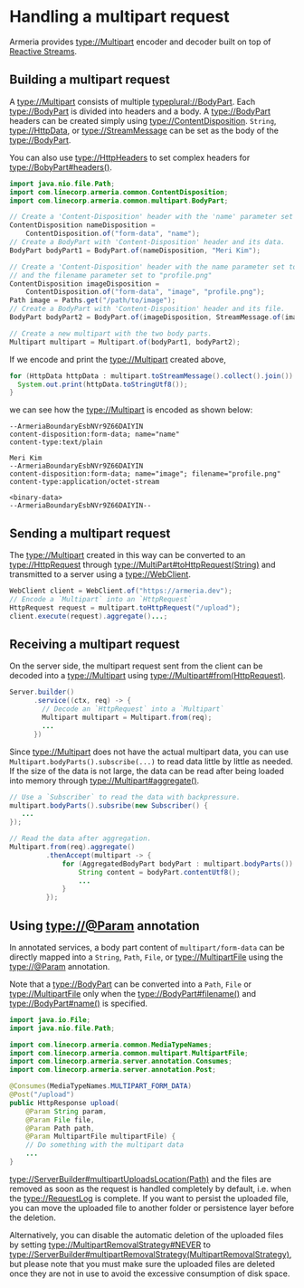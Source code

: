 # Handling a multipart request

Armeria provides <type://Multipart> encoder and decoder built on top of 
[Reactive Streams](https://www.reactive-streams.org/).

## Building a multipart request

A <type://Multipart> consists of multiple <typeplural://BodyPart>.
Each <type://BodyPart> is divided into headers and a body. A <type://BodyPart> headers can be created simply 
using <type://ContentDisposition>. 
`String`, <type://HttpData>, or <type://StreamMessage> can be set as the body of the <type://BodyPart>.

<Tip>

You can also use <type://HttpHeaders> to set complex headers for <type://BobyPart#headers()>.

</Tip>

```java
import java.nio.file.Path;
import com.linecorp.armeria.common.ContentDisposition;
import com.linecorp.armeria.common.multipart.BodyPart;

// Create a 'Content-Disposition' header with the 'name' parameter set to 'name'.
ContentDisposition nameDisposition = 
    ContentDisposition.of("form-data", "name");
// Create a BodyPart with 'Content-Disposition' header and its data.
BodyPart bodyPart1 = BodyPart.of(nameDisposition, "Meri Kim");

// Create a 'Content-Disposition' header with the name parameter set to "image", 
// and the filename parameter set to "profile.png"
ContentDisposition imageDisposition =
    ContentDisposition.of("form-data", "image", "profile.png");
Path image = Paths.get("/path/to/image");
// Create a BodyPart with 'Content-Disposition' header and its file.
BodyPart bodyPart2 = BodyPart.of(imageDisposition, StreamMessage.of(image));

// Create a new multipart with the two body parts.
Multipart multipart = Multipart.of(bodyPart1, bodyPart2);
```

If we encode and print the <type://Multipart> created above,
```java
for (HttpData httpData : multipart.toStreamMessage().collect().join()) {
  System.out.print(httpData.toStringUtf8());
}
```
we can see how the <type://Multipart> is encoded as shown below:
```
--ArmeriaBoundaryEsbNVr9Z66DAIYIN
content-disposition:form-data; name="name"
content-type:text/plain

Meri Kim
--ArmeriaBoundaryEsbNVr9Z66DAIYIN
content-disposition:form-data; name="image"; filename="profile.png"
content-type:application/octet-stream

<binary-data>
--ArmeriaBoundaryEsbNVr9Z66DAIYIN--
```

## Sending a multipart request

The <type://Multipart> created in this way can be converted to an <type://HttpRequest> through 
<type://MultiPart#toHttpRequest(String)> and transmitted to a server using a <type://WebClient>.

```java
WebClient client = WebClient.of("https://armeria.dev");
// Encode a `Multipart` into an `HttpRequest`
HttpRequest request = multipart.toHttpRequest("/upload");
client.execute(request).aggregate()...;
```

## Receiving a multipart request

On the server side, the multipart request sent from the client can be decoded into a <type://Multipart>
using <type://Multipart#from(HttpRequest)>.
```java
Server.builder()
      .service((ctx, req) -> {
        // Decode an `HttpRequest` into a `Multipart`
        Multipart multipart = Multipart.from(req);
        ...
      })
```
Since <type://Multipart> does not have the actual multipart data, you can use 
`Multipart.bodyParts().subscribe(...)` to read data little by little as needed.
If the size of the data is not large, the data can be read after being loaded into memory through 
<type://Multipart#aggregate()>.
```java
// Use a `Subscriber` to read the data with backpressure.
multipart.bodyParts().subsribe(new Subscriber() {
   ...
});

// Read the data after aggregation.
Multipart.from(req).aggregate()
         .thenAccept(multipart -> {
             for (AggregatedBodyPart bodyPart : multipart.bodyParts()) {
                 String content = bodyPart.contentUtf8();
                 ...
             }
         });
```

## Using <type://@Param> annotation

In annotated services, a body part content of `multipart/form-data` can be directly mapped into a `String`, 
`Path`, `File`, or <type://MultipartFile> using the <type://@Param> annotation.

<Tip>

Note that a <type://BodyPart> can be converted into a `Path`, `File` or <type://MultipartFile> only when 
the <type://BodyPart#filename()> and <type://BodyPart#name()> is specified.

</Tip>

```java
import java.io.File;
import java.nio.file.Path;

import com.linecorp.armeria.common.MediaTypeNames;
import com.linecorp.armeria.common.multipart.MultipartFile;
import com.linecorp.armeria.server.annotation.Consumes;
import com.linecorp.armeria.server.annotation.Post;

@Consumes(MediaTypeNames.MULTIPART_FORM_DATA)
@Post("/upload")
public HttpResponse upload(
    @Param String param,
    @Param File file,
    @Param Path path,
    @Param MultipartFile multipartFile) {
    // Do something with the multipart data
    ...
}
```

<Tip>

<type://ServerBuilder#multipartUploadsLocation(Path)> and the files are removed as soon as the request is 
handled completely by default, i.e. when the <type://RequestLog> is complete. If you want to persist the 
uploaded file, you can move the uploaded file to another folder or persistence layer before the deletion.

Alternatively, you can disable the automatic deletion of the uploaded files by setting 
<type://MultipartRemovalStrategy#NEVER> to 
<type://ServerBuilder#multipartRemovalStrategy(MultipartRemovalStrategy)>, but please note that you must make
sure the uploaded files are deleted once they are not in use to avoid the excessive consumption of disk space.

</Tip>
